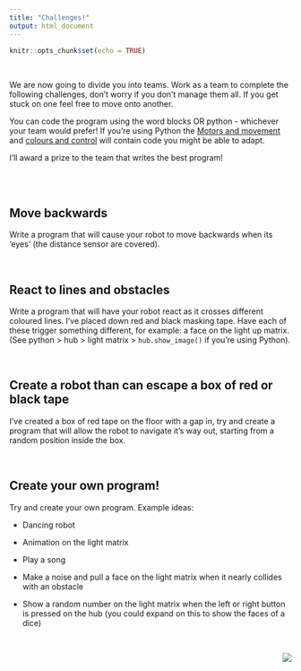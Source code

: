 ```yaml
---
title: "Challenges!"
output: html_document
---
```


```r
knitr::opts_chunk$set(echo = TRUE)
```

<br>

We are now going to divide you into teams. Work as a team to complete the following challenges, don't worry if you don't manage them all. If you get stuck on one feel free to move onto another.

You can code the program using the word blocks OR python - whichever your team would prefer!
If you're using Python the [Motors and movement](mindstorm4.html) and [colours and control](mindstorm5.html) will contain code you might be able to adapt. 

I'll award a prize to the team that writes the best program!

<br><br>

## Move backwards

Write a program that will cause your robot to move backwards when its 'eyes' (the distance sensor are covered). 

<br>

## React to lines and obstacles 

Write a program that will have your robot react as it crosses different coloured lines. I've placed down red and black masking tape. Have each of these trigger something different, for example: a face on the light up matrix. (See python \> hub \> light matrix \> `hub.show_image()` if you're using Python). 

<br>

## Create a robot than can escape a box of red or black tape

I've created a box of red tape on the floor with a gap in, try and create a program that will allow the robot to navigate it's way out, starting from a random position inside the box. 

<br>

## Create your own program!

Try and create your own program. Example ideas:

-   Dancing robot

-   Animation on the light matrix

-   Play a song

-   Make a noise and pull a face on the light matrix when it nearly collides with an obstacle

-   Show a random number on the light matrix when the left or right button is pressed on the hub (you could expand on this to show the faces of a dice)

<br>

<img src="./images/logo.png" style="float: right;"/>
